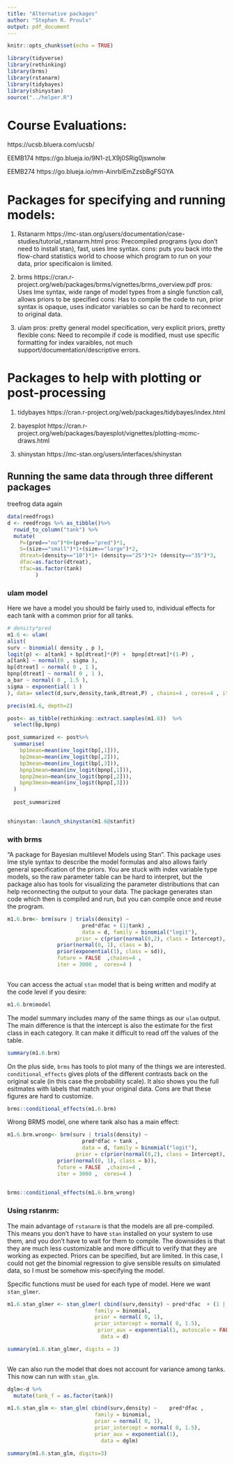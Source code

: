```yaml
---
title: "Alternative packages"
author: "Stephen R. Proulx"
output: pdf_document
---
```

 

```r
knitr::opts_chunk$set(echo = TRUE)

library(tidyverse)
library(rethinking)
library(brms)
library(rstanarm)
library(tidybayes)
library(shinystan)
source("../helper.R")
```


 
 
# Course Evaluations:

https://ucsb.bluera.com/ucsb/


EEMB174
https://go.blueja.io/9N1-zLX9j0SRig0jswnolw

EEMB274
https://go.blueja.io/mm-AinrblEmZzsbBgFSGYA


# Packages for specifying and running models:


1) Rstanarm
https://mc-stan.org/users/documentation/case-studies/tutorial_rstanarm.html
pros: Precompiled programs (you don't need to install stan), fast, uses lme syntax. 
cons: puts you back into the flow-chard statistics world to choose which program to run on your data, prior specificaion is limited.

2) brms
https://cran.r-project.org/web/packages/brms/vignettes/brms_overview.pdf
pros: Uses lme syntax, wide range of model types from a single function call, allows priors to be specified
cons: Has to compile the code to run, prior syntax is opaque, uses indicator variables so can be hard to reconnect to original data.

3) ulam
pros: pretty general model specification, very explicit priors, pretty flexible
cons: Need to recompile if code is modified, must use specific formatting for index varaibles, not much support/documentation/descriptive errors.


# Packages to help with plotting or post-processing

1) tidybayes
https://cran.r-project.org/web/packages/tidybayes/index.html

2) bayesplot
https://cran.r-project.org/web/packages/bayesplot/vignettes/plotting-mcmc-draws.html

3) shinystan
https://mc-stan.org/users/interfaces/shinystan



## Running the same data through three different packages


treefrog data again
```r
 
data(reedfrogs)
d <- reedfrogs %>% as_tibble()%>% 
  rowid_to_column("tank") %>%
  mutate(
    P=(pred=="no")*0+(pred=="pred")*1,
    S=(size=="small")*1+(size=="large")*2,
    dtreat=(density=="10")*1+ (density=="25")*2+ (density=="35")*3,
    dfac=as.factor(dtreat),
    tfac=as.factor(tank)
         ) 


```
 


### ulam model

Here we have a model you should be fairly used to, individual effects for each tank with a common prior for all tanks.

```r
# density*pred
m1.6 <- ulam(
alist(
surv ~ binomial( density , p ),
logit(p) <- a[tank] + bp[dtreat]*(P) +  bpnp[dtreat]*(1-P) , 
a[tank] ~ normal(0 , sigma ), 
bp[dtreat] ~ normal( 0 , 1 ),
bpnp[dtreat] ~ normal( 0 , 1 ),
a_bar ~ normal( 0 , 1.5 ),
sigma ~ exponential( 1 )
), data= select(d,surv,density,tank,dtreat,P) , chains=4 , cores=4 , iter=3000, log_lik=TRUE  )
```

```r
precis(m1.6, depth=2)
```



```r

post<- as_tibble(rethinking::extract.samples(m1.6))  %>%
  select(bp,bpnp)

post_summarized <- post%>%
  summarise(
    bp1mean=mean(inv_logit(bp[,1])),       
    bp2mean=mean(inv_logit(bp[,2])),
    bp3mean=mean(inv_logit(bp[,3])),
    bpnp1mean=mean(inv_logit(bpnp[,1])),
    bpnp2mean=mean(inv_logit(bpnp[,2])),
    bpnp3mean=mean(inv_logit(bpnp[,3]))
  )
  
  post_summarized
  
```


```r
shinystan::launch_shinystan(m1.6@stanfit)
```



### with brms
"A package for Bayesian multilevel Models using Stan". This package uses lme style syntax to describe the model formulas and also allows fairly general specification of the priors. You are stuck with index variable type models, so the raw parameter table can be hard to interpret, but the package also has tools for visualizing the parameter distributions that can help reconnecting the output to your data. The package generates stan code which then is compiled and run, but you can compile once and reuse the program. 

```r

m1.6.brm<- brm(surv | trials(density) ~
                        pred*dfac + (1|tank) , 
                        data = d, family = binomial("logit"),
                      prior = c(prior(normal(0,2), class = Intercept),
                prior(normal(0, 1), class = b),
                prior(exponential(1), class = sd)),
                future = FALSE  ,chains=4 , 
                iter = 3000 ,  cores=4 )
  

```

You can access the actual `stan` model that is being written and modify at the code level if you desire:
```r
m1.6.brm$model
```


The model summary includes many of the same things as our `ulam` output. The main difference is that the intercept is also the estimate for the first class in each category. It can make it difficult to read off the values of the table. 
```r
summary(m1.6.brm)
```


On the plus side, `brms` has tools to plot many of the things we are interested. `conditional_effects` gives plots of the different contrasts back on the original scale (in this case the probability scale). It also shows you the full esitmates with labels that match your original data. Cons are that these figures are hard to customize. 
```r
brms::conditional_effects(m1.6.brm)
```

Wrong BRMS model, one where tank also has a main effect:
```r

m1.6.brm.wrong<- brm(surv | trials(density) ~
                        pred*dfac + tank , 
                        data = d, family = binomial("logit"),
                      prior = c(prior(normal(0,2), class = Intercept),
                prior(normal(0, 1), class = b)),
                future = FALSE  ,chains=4 , 
                iter = 3000 ,  cores=4 )
  

```
```r
brms::conditional_effects(m1.6.brm_wrong)
```
### Using rstanrm:
The main advantage of `rstanarm` is that the models are all pre-compiled. This means you don't have to have `stan` installed on your system to use them, and you don't have to wait for them to compile. The downsides is that they are much less customizable and more difficult to verify that they are working as expected. Priors can be specified, but are limited. In this case, I could not get the binomial regression to give sensible results on simulated data, so I must be somehow mis-specifying the model. 


 

Specific functions must be used for each type of model. Here we want `stan_glmer`. 


```r
m1.6.stan_glmer <- stan_glmer( cbind(surv,density) ~ pred*dfac  + (1 | tank) ,
                            family = binomial,
                            prior = normal( 0, 1),
                            prior_intercept = normal( 0, 1.5),
                             prior_aux = exponential(1, autoscale = FALSE),
                              data = d)
```


 

```r
summary(m1.6.stan_glmer, digits = 3)
  
```


We can also run the model that does not account for variance among tanks. This now can run with `stan_glm`.
```r
dglm<-d %>%
  mutate(tank_f = as.factor(tank))

m1.6.stan_glm <- stan_glm( cbind(surv,density) ~    pred*dfac ,
                            family = binomial,
                            prior = normal( 0, 1),
                            prior_intercept = normal( 0, 1.5),
                            prior_aux = exponential(1),
                              data = dglm)
```

```r
summary(m1.6.stan_glm, digits=3)
```




